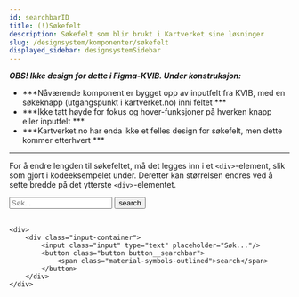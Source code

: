 ```yaml
---
id: searchbarID
title: (!)Søkefelt
description: Søkefelt som blir brukt i Kartverket sine løsninger
slug: /designsystem/komponenter/søkefelt
displayed_sidebar: designsystemSidebar
---
```

***OBS! Ikke design for dette i Figma-KVIB. Under konstruksjon:***
- ***Nåværende komponent er bygget opp av inputfelt fra KVIB, med en søkeknapp (utgangspunkt i kartverket.no) inni feltet ***
- ***Ikke tatt høyde for fokus og hover-funksjoner på hverken knapp eller inputfelt ***
- ***Kartverket.no har enda ikke et felles design for søkefelt, men dette kommer etterhvert ***

***

For å endre lengden til søkefeltet, må det legges inn i et <code><div\></code>-element, slik som gjort i kodeeksempelet under.
Deretter kan størrelsen endres ved å sette bredde på det ytterste <code><div\></code>-elementet.


<div>
    <div class="input-container">
        <input class="input" type="text" placeholder="Søk..."/>
        <button class="button button__searchbar">
            <span class="material-symbols-outlined">search</span>
        </button>
    </div>
</div>

<br/>

```markup
<div>
    <div class="input-container">
        <input class="input" type="text" placeholder="Søk..."/>
        <button class="button button__searchbar">
            <span class="material-symbols-outlined">search</span>
        </button>
    </div>
</div>
```